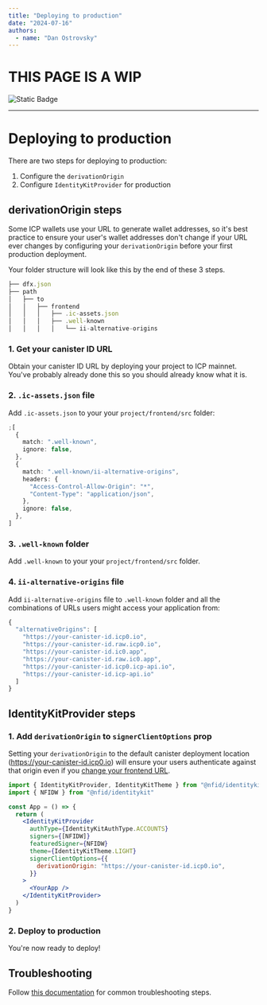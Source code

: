 ```yaml
---
title: "Deploying to production"
date: "2024-07-16"
authors:
  - name: "Dan Ostrovsky"
---
```


# THIS PAGE IS A WIP

![Static Badge](https://img.shields.io/badge/status-wip-red)

---

# Deploying to production

There are two steps for deploying to production:

1. Configure the `derivationOrigin`
2. Configure `IdentityKitProvider` for production

## derivationOrigin steps

Some ICP wallets use your URL to generate wallet addresses, so it's best practice to ensure your
user's wallet addresses don't change if your URL ever changes by configuring your `derivationOrigin`
before your first production deployment.

Your folder structure will look like this by the end of these 3 steps.

```typescript
├── dfx.json
├── path
│   ├── to
│   │   ├── frontend
│   │   │   ├── .ic-assets.json
│   │   │   ├── .well-known
│   │   │   │   └── ii-alternative-origins
```

### 1. Get your canister ID URL

Obtain your canister ID URL by deploying your project to ICP mainnet. You've probably already done
this so you should already know what it is.

### 2. `.ic-assets.json` file

Add `.ic-assets.json` to your your `project/frontend/src` folder:

```typescript
;[
  {
    match: ".well-known",
    ignore: false,
  },
  {
    match: ".well-known/ii-alternative-origins",
    headers: {
      "Access-Control-Allow-Origin": "*",
      "Content-Type": "application/json",
    },
    ignore: false,
  },
]
```

### 3. `.well-known` folder

Add `.well-known` to your your `project/frontend/src` folder.

### 4. `ii-alternative-origins` file

Add `ii-alternative-origins` file to `.well-known` folder and all the combinations of URLs users
might access your application from:

```typescript
{
  "alternativeOrigins": [
    "https://your-canister-id.icp0.io",
    "https://your-canister-id.raw.icp0.io",
    "https://your-canister-id.ic0.app",
    "https://your-canister-id.raw.ic0.app",
    "https://your-canister-id.icp0.icp-api.io",
    "https://your-canister-id.icp-api.io"
  ]
}
```

## IdentityKitProvider steps

### 1. Add `derivationOrigin` to `signerClientOptions` prop

Setting your `derivationOrigin` to the default canister deployment location
(https://your-canister-id.icp0.io) will ensure your users authenticate against that origin even if
you [change your frontend URL](./configuring-custom-domain).

```jsx
import { IdentityKitProvider, IdentityKitTheme } from "@nfid/identitykit/react"
import { NFIDW } from "@nfid/identitykit"

const App = () => {
  return (
    <IdentityKitProvider
      authType={IdentityKitAuthType.ACCOUNTS}
      signers={[NFIDW]}
      featuredSigner={NFIDW}
      theme={IdentityKitTheme.LIGHT}
      signerClientOptions={{
        derivationOrigin: "https://your-canister-id.icp0.io",
      }}
    >
      <YourApp />
    </IdentityKitProvider>
  )
}
```

### 2. Deploy to production

You're now ready to deploy!

## Troubleshooting

Follow
[this documentation](https://internetcomputer.org/docs/current/developer-docs/identity/internet-identity/alternative-origins)
for common troubleshooting steps.
